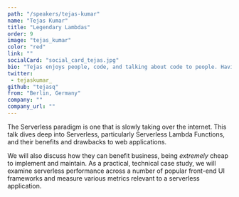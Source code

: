 ```yaml
---
path: "/speakers/tejas-kumar"
name: "Tejas Kumar"
title: "Legendary Lambdas"
order: 9
image: "tejas_kumar"
color: "red"
link: ""
socialCard: "social_card_tejas.jpg"
bio: "Tejas enjoys people, code, and talking about code to people. Having begun coding at age 8, today Tejas travels around the world, encouraging, educating and empowering developers in the web development community."
twitter: 
 - tejaskumar_
github: "tejasq"
from: "Berlin, Germany"
company: ""
company_url: ""
---
```


The Serverless paradigm is one that is slowly taking over the internet. This talk dives deep into Serverless,
particularly Serverless Lambda Functions, and their benefits and drawbacks to web applications.

We will also discuss how they can benefit business, being *extremely* cheap to implement
and maintain. As a practical, technical case study, we will examine serverless performance across a number
of popular front-end UI frameworks and measure various metrics relevant to a serverless application.